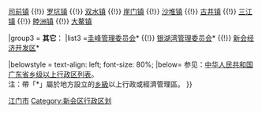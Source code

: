 {{Navbox
|name = 江门市新会区行政区划
|title = '''[[新会区]]行政区划'''
|above = 行政隶属：[[中华人民共和国]][[广东省]][[江门市]]　　区政府驻地：[[会城街道]]
|state = {{{state<includeonly>|collapsed</includeonly>}}}

|group1 = '''[[街道 (行政区划)|街道]]：'''
|list1 = [[会城街道]] 

|group2 = '''[[镇]]'''：
|list2 = [[大泽镇]] {{!}} [[司前镇 (江门市)|司前镇]] {{!}} [[罗坑镇 (江门市)|罗坑镇]] {{!}} [[双水镇]] {{!}} [[崖门镇]] {{!}} [[沙堆镇 (江门市)|沙堆镇]] {{!}} [[古井镇 (江门市)|古井镇]] {{!}} [[三江镇 (江门市)|三江镇]] {{!}}  [[睦洲镇]] {{!}} [[大鳌镇]]

|group3 = '''其它'''：
|list3 =[[圭峰管理委员会]]*  {{!}}  [[银湖湾管理委员会]]*  {{!}} [[新会经济开发区]]*

|belowstyle = text-align: left; font-size: 80%;
|below= 参见：[[中华人民共和国广东省乡级以上行政区列表]]。<br />注：帶「*」屬於地方設立的[[乡級]]以上行政或經濟管理區。
}}<noinclude> 
[[Category:广东市辖区模板|江门市]]
[[Category:新会区行政区划]]
</noinclude>